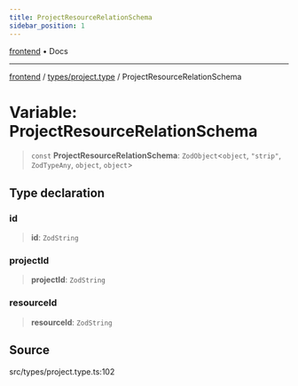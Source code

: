```yaml
---
title: ProjectResourceRelationSchema
sidebar_position: 1
---
```


[frontend](../../..) • Docs

***

[frontend](../../..) / [types/project.type](..) / ProjectResourceRelationSchema

# Variable: ProjectResourceRelationSchema

> `const` **ProjectResourceRelationSchema**: `ZodObject`\<`object`, `"strip"`, `ZodTypeAny`, `object`, `object`\>

## Type declaration

### id

> **id**: `ZodString`

### projectId

> **projectId**: `ZodString`

### resourceId

> **resourceId**: `ZodString`

## Source

src/types/project.type.ts:102
